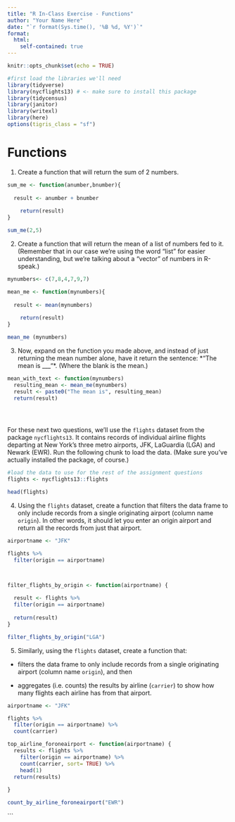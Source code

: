 ```yaml
---
title: "R In-Class Exercise - Functions"
author: "Your Name Here"
date: "`r format(Sys.time(), '%B %d, %Y')`"
format:
  html:
    self-contained: true
---
```


```r
knitr::opts_chunk$set(echo = TRUE)

#first load the libraries we'll need
library(tidyverse)
library(nycflights13) # <- make sure to install this package 
library(tidycensus)
library(janitor)
library(writexl)
library(here)
options(tigris_class = "sf")

```

# Functions

1) Create a function that will return the sum of 2 numbers.

```r


sum_me <- function(anumber,bnumber){
  
  result <- anumber + bnumber
    
    return(result)
}

sum_me(2,5)
```

2) Create a function that will return the mean of a list of numbers fed to it. (Remember that in our case we're using the word "list" for easier understanding, but we're talking about a "vector" of numbers in R-speak.)

```r
mynumbers<- c(7,8,4,7,9,7)

mean_me <- function(mynumbers){
  
  result <- mean(mynumbers)
    
    return(result)
}

mean_me (mynumbers)

```

3) Now, expand on the function you made above, and instead of just returning the mean number alone, have it return the sentence:
*"The mean is ___"*. (Where the blank is the mean.)

```r
mean_with_text <- function(mynumbers)
  resulting_mean <- mean_me(mynumbers)
  result <- paste0("The mean is", resulting_mean)
  return(result)





```

For these next two questions, we'll use the `flights` dataset from the package `nycflights13`. It contains records of individual airline flights departing at New York's three metro airports, JFK, LaGuardia (LGA) and Newark (EWR). Run the following chunk to load the data. (Make sure you've actually installed the package, of course.)

```r
#load the data to use for the rest of the assignment questions
flights <- nycflights13::flights

head(flights)
```

4) Using the `flights` dataset, create a function that filters the data frame to only include records from a single originating airport (column name `origin`). In other words, it should let you enter an origin airport and return all the records from just that airport.

```r

airportname <- "JFK"

flights %>% 
  filter(origin == airportname)



filter_flights_by_origin <- function(airportname) {
  
  result <- flights %>% 
  filter(origin == airportname)
  
  return(result)
}

filter_flights_by_origin("LGA")

```

5) Similarly, using the `flights` dataset, create a function that:

-   filters the data frame to only include records from a single originating airport (column name `origin`), and then

-   aggregates (i.e. counts) the results by airline (`carrier`) to show how many flights each airline has from that airport.

```r

airportname <- "JFK"

flights %>% 
  filter(origin == airportname) %>% 
  count(carrier)

top_airline_foroneairport <- function(airportname) {
  results <- flights %>% 
    filter(origin == airportname) %>% 
    count(carrier, sort= TRUE) %>% 
    head(1)
  return(results) 
  
}

count_by_airline_foroneairport("EWR")


```




```

